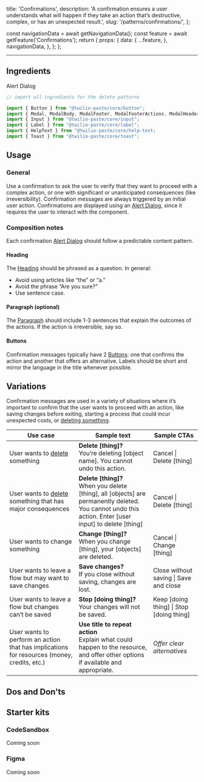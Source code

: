   title: 'Confirmations',
  description:
    'A confirmation ensures a user understands what will happen if they take an action that’s destructive, complex, or has an unexpected result.',
  slug: '/patterns/confirmations/',
};



  const navigationData = await getNavigationData();
  const feature = await getFeature('Confirmations');
  return {
    props: {
      data: {
        ...feature,
      },
      navigationData,
    },
  };
};

<content>

<NormalizedPatternHeader description={meta.description} name={meta.title} data={props.data} />

</content>

---

<contentwrapper>

<PageAside data={mdxHeadings} />

<content>

## Ingredients

<Grid gutter="space30" marginBottom="space80">
  <Column>
    <Card>
      <Heading as="h3" variant="heading40" marginBottom="space0">
        <Anchor href="/components/alert-dialog">Alert Dialog</Anchor>
      </Heading>
    </Card>
  </Column>
</Grid>

```jsx
// import all ingredients for the delete patterns

import {​ Button } from "@twilio-paste/core/button";
import { Modal, ModalBody, ModalFooter, ModalFooterActions, ModalHeader, ModalHeading } from "@twilio-paste/core/modal";
import { Input } from "@twilio-paste/core/input";
import { Label } from "@twilio-paste/core/label";
import { HelpText } from "@twilio-paste/core/help-text;
import { Toast } from "@twilio-paste/core/toast";
```

## Usage

### General

Use a confirmation to ask the user to verify that they want to proceed with a complex action, or one with significant or unanticipated consequences (like irreversibility). Confirmation messages are always triggered by an initial user action.
Confirmations are displayed using an [Alert Dialog](/components/alert-dialog), since it requires the user to interact with the component.

### Composition notes

Each confirmation [Alert Dialog](/components/alert-dialog) should follow a predictable content pattern. 

#### Heading

The [Heading](/components/heading) should be phrased as a question. In general:
- Avoid using articles like “the” or “a.” 
- Avoid the phrase “Are you sure?” 
- Use sentence case.

#### Paragraph (optional)

The [Paragraph](/components/paragraph) should include 1-3 sentences that explain the outcomes of the actions. If the action is irreversible, say so.

#### Buttons
Confirmation messages typically have 2 [Buttons](/components/button): one that confirms the action and another that offers an alternative. Labels should be short and mirror the language in the title whenever possible.

## Variations

Confirmation messages are used in a variety of situations where it’s important to confirm that the user wants to proceed with an action, like saving changes before exiting, starting a process that could incur unexpected costs, or [deleting something](/patterns/delete).

| Use case  | Sample text | Sample CTAs |
| ------------- | ------------- | ------------- |
| User wants to [delete](/patterns/delete) something  | **Delete [thing]?** <br/> You’re deleting [object name]. You cannot undo this action. | Cancel \| Delete [thing]  |
| User wants to [delete](/patterns/delete) something that has major consequences  | **Delete [thing]?** <br/> When you delete [thing], all [objects] are permanently deleted. You cannot undo this action. Enter [user input] to delete [thing] | Cancel \| Delete [thing]  |
| User wants to change something | **Change [thing]?** <br/> When you change [thing], your [objects] are deleted. | Cancel \| Change [thing] |
| User wants to leave a flow but may want to save changes | **Save changes?** <br/> If you close without saving, changes are lost. | Close without saving \| Save and close |
| User wants to leave a flow but changes can’t be saved | **Stop [doing thing]?** <br/> Your changes will not be saved. | Keep [doing thing] \| Stop [doing thing] |
| User wants to perform an action that has implications for resources (money, credits, etc.) | **Use title to repeat action** <br/> Explain what could happen to the resource, and offer other options if available and appropriate. | _Offer clear alternatives_ |

## Dos and Don'ts

<DoDont>
  <Do
    title="Do"
    body="Tell the user if they cannot undo the action."
    preview={false}
  />
  <Dont
    title="Don't"
    body="Don't use confirmation messages for routine, easily reversed actions."
    preview={false}
  />
</DoDont>

<DoDont>
  <Do
    title="Do"
    body="Phrase the heading as a question."
    preview={false}
  />
  <Dont
    title="Don't"
    body="Don't use the phrase “Are you sure?”"
    preview={false}
  />
</DoDont>

<DoDont>
  <Do
    title="Do"
    body="Make the buttons clear alternatives."
    preview={false}
    />
  <Dont
    title="Don't"
    body="Don't use a Cancel as a CTA button if the user action is related to cancellation. It's confusing!"
    preview={false}
  />
</DoDont>

## Starter kits

### CodeSandbox

Coming soon

### Figma

Coming soon

</content>

</contentwrapper>
